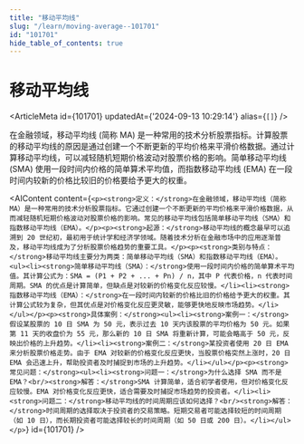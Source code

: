 ```yaml
---
title: "移动平均线"
slug: "/learn/moving-average--101701"
id: "101701"
hide_table_of_contents: true
---
```



# 移动平均线

<ArticleMeta id={101701} updatedAt={'2024-09-13 10:29:14'} alias={`[]`} />
<div className='border-solid border-b border-t-0 my-4 border-[var(--ifm-color-gray-300)]' />

在金融领域，移动平均线 (简称 MA) 是一种常用的技术分析股票指标。计算股票的移动平均线的原因是通过创建一个不断更新的平均价格来平滑价格数据。通过计算移动平均线，可以减轻随机短期价格波动对股票价格的影响。简单移动平均线 (SMA) 使用一段时间内价格的简单算术平均值，而指数移动平均线 (EMA) 在一段时间内较新的价格比较旧的价格要给予更大的权重。

<AIContent content={`<p><strong>定义：</strong>在金融领域，移动平均线（简称 MA）是一种常用的技术分析股票指标。它通过创建一个不断更新的平均价格来平滑价格数据，从而减轻随机短期价格波动对股票价格的影响。常见的移动平均线包括简单移动平均线（SMA）和指数移动平均线（EMA）。</p><p><strong>起源：</strong>移动平均线的概念最早可以追溯到 20 世纪初，最初用于统计学和经济学领域。随着技术分析在金融市场中的应用逐渐普及，移动平均线成为了分析股票价格趋势的重要工具。</p><p><strong>类别与特点：</strong>移动平均线主要分为两类：简单移动平均线（SMA）和指数移动平均线（EMA）。<ul><li><strong>简单移动平均线（SMA）：</strong>使用一段时间内价格的简单算术平均值。其计算公式为：SMA = (P1 + P2 + ... + Pn) / n，其中 P 代表价格，n 代表时间周期。SMA 的优点是计算简单，但缺点是对较新的价格变化反应较慢。</li><li><strong>指数移动平均线（EMA）：</strong>在一段时间内较新的价格比旧的价格给予更大的权重。其计算公式较为复杂，但其优点是对价格变化反应更灵敏，能够更快地反映市场趋势。</li></ul></p><p><strong>具体案例：</strong><ul><li><strong>案例一：</strong>假设某股票的 10 日 SMA 为 50 元，表示过去 10 天内该股票的平均价格为 50 元。如果第 11 天的收盘价为 55 元，那么新的 10 日 SMA 将重新计算，可能会略高于 50 元，反映出价格的上升趋势。</li><li><strong>案例二：</strong>某投资者使用 20 日 EMA 来分析股票价格走势。由于 EMA 对较新的价格变化反应更快，当股票价格突然上涨时，20 日 EMA 会迅速上升，帮助投资者及时捕捉到市场的上升趋势。</li></ul></p><p><strong>常见问题：</strong><ul><li><strong>问题一：</strong>为什么选择 SMA 而不是 EMA？<br/><strong>解答：</strong>SMA 计算简单，适合初学者使用，但对价格变化反应较慢。EMA 对价格变化反应更快，适合需要及时捕捉市场趋势的投资者。</li><li><strong>问题二：</strong>移动平均线的时间周期应该如何选择？<br/><strong>解答：</strong>时间周期的选择取决于投资者的交易策略。短期交易者可能选择较短的时间周期（如 10 日），而长期投资者可能选择较长的时间周期（如 50 日或 200 日）。</li></ul></p>`} id={101701} />
